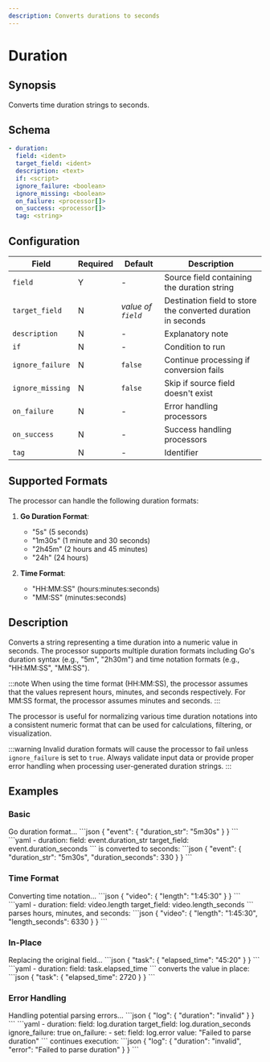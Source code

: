 ```yaml
---
description: Converts durations to seconds
---
```


# Duration

## Synopsis

Converts time duration strings to seconds.

## Schema

```yaml {2-3}
- duration:
  field: <ident>
  target_field: <ident>
  description: <text>
  if: <script>
  ignore_failure: <boolean>
  ignore_missing: <boolean>
  on_failure: <processor[]>
  on_success: <processor[]>
  tag: <string>
```

## Configuration

|Field|Required|Default|Description|
|---|---|---|---|
|`field`|Y|-|Source field containing the duration string|
|`target_field`|N|*value of `field`*|Destination field to store the converted duration in seconds|
|`description`|N|-|Explanatory note|
|`if`|N|-|Condition to run|
|`ignore_failure`|N|`false`|Continue processing if conversion fails|
|`ignore_missing`|N|`false`|Skip if source field doesn't exist|
|`on_failure`|N|-|Error handling processors|
|`on_success`|N|-|Success handling processors|
|`tag`|N|-|Identifier|

## Supported Formats

The processor can handle the following duration formats:

1. **Go Duration Format**: 
   - "5s" (5 seconds)
   - "1m30s" (1 minute and 30 seconds)
   - "2h45m" (2 hours and 45 minutes)
   - "24h" (24 hours)

2. **Time Format**:
   - "HH:MM:SS" (hours:minutes:seconds)
   - "MM:SS" (minutes:seconds)

## Description

Converts a string representing a time duration into a numeric value in seconds. The processor supports multiple duration formats including Go's duration syntax (e.g., "5m", "2h30m") and time notation formats (e.g., "HH:MM:SS", "MM:SS").

:::note
When using the time format (HH:MM:SS), the processor assumes that the values represent hours, minutes, and seconds respectively. For MM:SS format, the processor assumes minutes and seconds.
:::

The processor is useful for normalizing various time duration notations into a consistent numeric format that can be used for calculations, filtering, or visualization.

:::warning
Invalid duration formats will cause the processor to fail unless `ignore_failure` is set to `true`. Always validate input data or provide proper error handling when processing user-generated duration strings.
:::

## Examples

### Basic

<ExampleGrid>
  <CommentCol>
    Go duration format...
  </CommentCol>
  <CodeCol>
    ```json
    {
      "event": {
        "duration_str": "5m30s"
      }
    }
    ```
    ```yaml
    - duration:
      field: event.duration_str
      target_field: event.duration_seconds
    ```
  </CodeCol>
  <CommentCol>
    is converted to seconds:
  </CommentCol>
  <CodeCol>
    ```json
    {
      "event": {
        "duration_str": "5m30s",
        "duration_seconds": 330
      }
    }
    ```
  </CodeCol>
</ExampleGrid>

### Time Format

<ExampleGrid>
  <CommentCol>
    Converting time notation...
  </CommentCol>
  <CodeCol>
    ```json
    {
      "video": {
        "length": "1:45:30"
      }
    }
    ```
    ```yaml
    - duration:
      field: video.length
      target_field: video.length_seconds
    ```
  </CodeCol>
  <CommentCol>
    parses hours, minutes, and seconds:
  </CommentCol>
  <CodeCol>
    ```json
    {
      "video": {
        "length": "1:45:30",
        "length_seconds": 6330
      }
    }
    ```
  </CodeCol>
</ExampleGrid>

### In-Place

<ExampleGrid>
  <CommentCol>
    Replacing the original field...
  </CommentCol>
  <CodeCol>
    ```json
    {
      "task": {
        "elapsed_time": "45:20"
      }
    }
    ```
    ```yaml
    - duration:
      field: task.elapsed_time
    ```
  </CodeCol>
  <CommentCol>
    converts the value in place:
  </CommentCol>
  <CodeCol>
    ```json
    {
      "task": {
        "elapsed_time": 2720
      }
    }
    ```
  </CodeCol>
</ExampleGrid>

### Error Handling

<ExampleGrid>
  <CommentCol>
    Handling potential parsing errors...
  </CommentCol>
  <CodeCol>
    ```json
    {
      "log": {
        "duration": "invalid"
      }
    }
    ```
    ```yaml
    - duration:
      field: log.duration
      target_field: log.duration_seconds
      ignore_failure: true
      on_failure:
        - set:
            field: log.error
            value: "Failed to parse duration"
    ```
  </CodeCol>
  <CommentCol>
    continues execution:
  </CommentCol>
  <CodeCol>
    ```json
    {
      "log": {
        "duration": "invalid",
        "error": "Failed to parse duration"
      }
    }
    ```
  </CodeCol>
</ExampleGrid>

